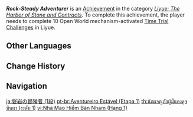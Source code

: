 {{Achievement Infobox
|title        = Rock-Steady Adventurer
|id           = 80053
|order id     = 0053
|category     = Liyue: The Harbor of Stone and Contracts
|description  = Complete 10 Open World mechanism-activated [[Time Trial Challenge]]s in [[Liyue]] ([[The Chasm (Subregion)|The Chasm]] and [[Chenyu Vale]] are counted separately).
|requirements = 
|primogems    = 5
|tracking     = Tracks the amount of Open World mechanism-activated Time Trial Challenges found in Liyue.
|topic        = Time Trial Challenges
|set          = Rock-Steady Adventurer
|tier         = 1
|tiers_total  = 3
}}
'''''Rock-Steady Adventurer''''' is an [[Achievement]] in the category ''[[Liyue: The Harbor of Stone and Contracts]]''. To complete this achievement, the player needs to complete 10 Open World mechanism-activated [[Time Trial Challenge]]s in Liyue.
<!--
==Trivia==

==Video Guides==
{{EVT
|video1   = 
|caption1 = 
}}
-->
==Other Languages==
{{Other Languages|Transclude=Rock-Steady Adventurer}}

==Change History==
{{Change History|1.0}}
<!--
==References==
{{Reflist}}
-->
==Navigation==
{{Achievement Navbox}}

[[ja:磐岩の冒険者 (1段)]]
[[pt-br:Aventureiro Estável (Etapa 1)]]
[[th:นักผจญภัยผู้มั่นคงดุจหินผา (ระดับ 1)]]
[[vi:Nhà Mạo Hiểm Bàn Nham (Hạng 1)]]